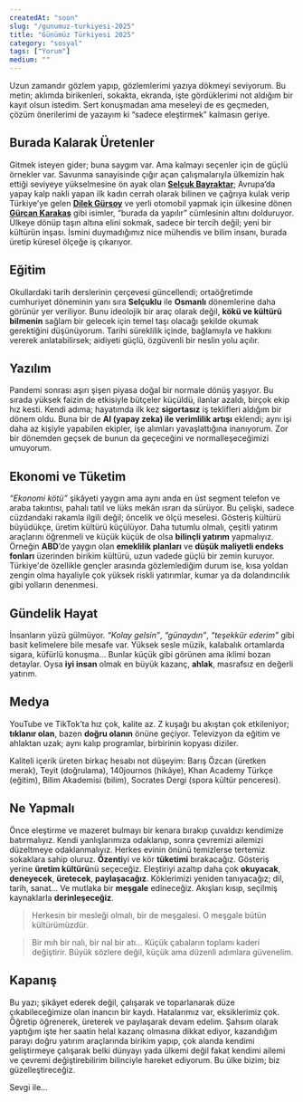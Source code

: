 ```yaml
---
createdAt: "soon"
slug: "/gunumuz-turkiyesi-2025"
title: "Günümüz Türkiyesi 2025"
category: "sosyal"
tags: ["Yorum"]
medium: ""
---
```


Uzun zamandır gözlem yapıp, gözlemlerimi yazıya dökmeyi seviyorum. Bu metin; aklımda birikenleri, sokakta, ekranda, işte gördüklerimi not aldığım bir kayıt olsun istedim. Sert konuşmadan ama meseleyi de es geçmeden, çözüm önerilerimi de yazayım ki “sadece eleştirmek” kalmasın geriye.

## Burada Kalarak Üretenler

Gitmek isteyen gider; buna saygım var. Ama kalmayı seçenler için de güçlü örnekler var. Savunma sanayisinde çığır açan çalışmalarıyla ülkemizin hak ettiği seviyeye yükselmesine ön ayak olan **[Selçuk Bayraktar](https://www.linkedin.com/in/sel%C3%A7uk-bayraktar-a54bb619/)**; Avrupa’da yapay kalp nakli yapan ilk kadın cerrah olarak bilinen ve çağrıya kulak verip Türkiye’ye gelen **[Dilek Gürsoy](https://tr.wikipedia.org/wiki/Dilek_G%C3%BCrsoy)** ve yerli otomobil yapmak için ülkesine dönen **[Gürcan Karakaş](https://www.linkedin.com/in/m-g%C3%BCrcan-karakas-521959163)** gibi isimler, “burada da yapılır” cümlesinin altını dolduruyor. Ülkeye dönüp taşın altına elini sokmak, sadece bir tercih değil; yeni bir kültürün inşası. İsmini duymadığımız nice mühendis ve bilim insanı, burada üretip küresel ölçeğe iş çıkarıyor.

## Eğitim

Okullardaki tarih derslerinin çerçevesi güncellendi; ortaöğretimde cumhuriyet döneminin yanı sıra **Selçuklu** ile **Osmanlı** dönemlerine daha görünür yer veriliyor. Bunu ideolojik bir araç olarak değil, **kökü ve kültürü bilmenin** sağlam bir gelecek için temel taşı olacağı şekilde okumak gerektiğini düşünüyorum. Tarihi süreklilik içinde, bağlamıyla ve hakkını vererek anlatabilirsek; aidiyeti güçlü, özgüvenli bir neslin yolu açılır.

## Yazılım

Pandemi sonrası aşırı şişen piyasa doğal bir normale dönüş yaşıyor. Bu sırada yüksek faizin de etkisiyle bütçeler küçüldü, ilanlar azaldı, birçok ekip hız kesti. Kendi adıma; hayatımda ilk kez **sigortasız** iş teklifleri aldığım bir dönem oldu. Buna bir de **AI (yapay zeka) ile verimlilik artışı** eklendi; aynı işi daha az kişiyle yapabilen ekipler, işe alımları yavaşlattığına inanıyorum. Zor bir dönemden geçsek de bunun da geçeceğini ve normalleşeceğimizi umuyorum.

## Ekonomi ve Tüketim

*“Ekonomi kötü”* şikâyeti yaygın ama aynı anda en üst segment telefon ve araba takıntısı, pahalı tatil ve lüks mekân ısrarı da sürüyor. Bu çelişki, sadece cüzdandaki rakamla ilgili değil; öncelik ve ölçü meselesi. Gösteriş kültürü büyüdükçe, üretim kültürü küçülüyor. Daha tutumlu olmalı, çeşitli yatırım araçlarını öğrenmeli ve küçük küçük de olsa **bilinçli yatırım** yapmalıyız. Örneğin **ABD**’de yaygın olan **emeklilik planları** ve **düşük maliyetli endeks fonları** üzerinden birikim kültürü, uzun vadede güçlü bir zemin kuruyor. Türkiye'de özellikle gençler arasında gözlemlediğim durum ise, kısa yoldan zengin olma hayaliyle çok yüksek riskli yatırımlar, kumar ya da dolandırıcılık gibi yolların denenmesi.

## Gündelik Hayat

İnsanların yüzü gülmüyor. *“Kolay gelsin”*, *“günaydın”*, *“teşekkür ederim”* gibi basit kelimelere bile mesafe var. Yüksek sesle müzik, kalabalık ortamlarda sigara, küfürlü konuşma… Bunlar küçük gibi görünen ama iklimi bozan detaylar. Oysa **iyi insan** olmak en büyük kazanç, **ahlak**, masrafsız en değerli yatırım.

## Medya

YouTube ve TikTok’ta hız çok, kalite az. Z kuşağı bu akıştan çok etkileniyor; **tıklanır olan**, bazen **doğru olanın** önüne geçiyor. Televizyon da eğitim ve ahlaktan uzak; aynı kalıp programlar, birbirinin kopyası diziler.

Kaliteli içerik üreten birkaç hesabı not düşeyim: Barış Özcan (üretken merak), Teyit (doğrulama), 140journos (hikâye), Khan Academy Türkçe (eğitim), Bilim Akademisi (bilim), Socrates Dergi (spora kültür penceresi).

## Ne Yapmalı

Önce eleştirme ve mazeret bulmayı bir kenara bırakıp çuvaldızı kendimize batırmalıyız. Kendi yanlışlarımıza odaklanıp, sonra çevremizi ailemizi düzeltmeye odaklanmalıyız. Herkes evinin önünü temizlerse tertemiz sokaklara sahip oluruz. **Özenti**yi ve kör **tüketimi** bırakacağız. Gösteriş yerine **üretim kültürü**nü seçeceğiz. Eleştiriyi azaltıp daha çok **okuyacak**, **deneyecek**, **üretecek**, **paylaşacağız**. Köklerimizi yeniden tanıyacağız; dil, tarih, sanat… Ve mutlaka bir **meşgale** edineceğiz. Akışları kısıp, seçilmiş kaynaklarla **derinleşeceğiz**.

> Herkesin bir mesleği olmalı, bir de meşgalesi. O meşgale bütün kültürümüzdür.

> Bir mıh bir nalı, bir nal bir atı… Küçük çabaların toplamı kaderi değiştirir. Büyük sözlere değil, küçük ama düzenli adımlara güvenelim.

## Kapanış

Bu yazı; şikâyet ederek değil, çalışarak ve toparlanarak düze çıkabileceğimize olan inancın bir kaydı. Hatalarımız var, eksiklerimiz çok. Öğretip öğrenerek, üreterek ve paylaşarak devam edelim. Şahsım olarak yaptığım işte her saatin helal kazanç olmasına dikkat ediyor, kazandığım parayı doğru yatırım araçlarında birikim yapıp, çok alanda kendimi geliştirmeye çalışarak belki dünyayı yada ülkemi değil fakat kendimi ailemi ve çevremi değiştirebilirim bilinciyle hareket ediyorum. Bu ülke bizim; biz güzelleştireceğiz.

Sevgi ile...
